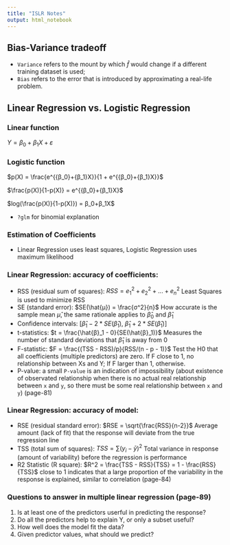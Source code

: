 ```yaml
---
title: "ISLR Notes"
output: html_notebook
---
```


## Bias-Variance tradeoff

* `Variance` refers to the mount by which $\hat{f}$ would change if a different training dataset is used;
* `Bias` refers to the error that is introduced by approximating a real-life problem.

## Linear Regression vs. Logistic Regression

### Linear function
$Y = β_0 + β_1X + ε$

### Logistic function

$p(X) = \frac{e^{{β_0}+{β_1}X}}{1 + e^{{β_0}+{β_1}X}}$

$\frac{p(X)}{1-p(X)} = e^{{β_0}+{β_1}X}$

$log(\frac{p(X)}{1-p(X)}) = β_0+β_1X$

* `?glm` for binomial explanation

### Estimation of Coefficients 

* Linear Regression uses least squares, Logistic Regression uses maximum likelihood


### Linear Regression: accuracy of coefficients:

- RSS (residual sum of squares): $RSS = e^2_1 + e^2_2 + ... + e^2_n$ Least Squares is used to minimize RSS
- SE (standard error): $SE(\hat{μ}) = \frac{σ^2}{n}$ How accurate is the sample mean $\hat{μ}$, the same rationale applies to $\hat{β}_0$ and $\hat{β}_1$
- Confidence intervals: [$\hat{β}_1 - 2*SE(\hat{β}_1)$, $\hat{β}_1 + 2*SE(\hat{β}_1)$]
- t-statistics: $t = \frac{\hat{β}_1 - 0}{SE(\hat{β}_1)}$ Measures the number of standard deviations that $\hat{β}_1$ is away from 0
- F-statistic: $F = \frac{(TSS - RSS)/p}{RSS/(n - p - 1)}$ Test the H0 that all coefficients (multiple predictors) are zero. If F close to 1, no relationship between Xs and Y; If F larger than 1, otherwise.
- P-value: a small `P-value` is an indication of impossibility (about existence of observated relationship when there is no actual real relationship between `x` and `y`, so there must be some real relationship between `x` and `y`) (page-81)

### Linear Regression: accuracy of model:

- RSE (residual standard error): $RSE = \sqrt{\frac{RSS}{n-2}}$ Average amount (lack of fit) that the response will deviate from the true regression line
- TSS (total sum of squares): $TSS = \sum{(y_i - \bar{y})^2}$ Total variance in response (amount of variability) before the regression is performance
- R2 Statistic (R square):  $R^2 = \frac{TSS - RSS}{TSS} = 1 - \frac{RSS}{TSS}$ close to 1 indicates that a large proportion of the variability in the response is explained, similar to correlation (page-84)

### Questions to answer in multiple linear regression (page-89)

1. Is at least one of the predictors userful in predicting the response?
2. Do all the predictors help to explain Y, or only a subset useful?
3. How well does the model fit the data?
4. Given predictor values, what should we predict?




